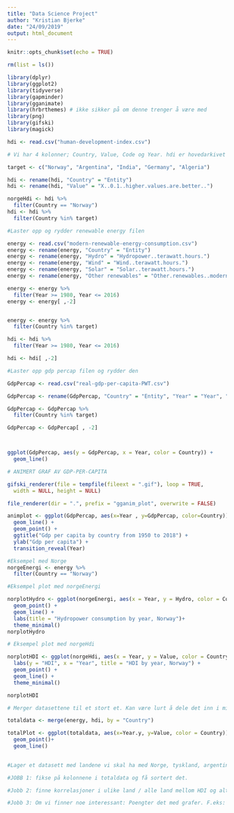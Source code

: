 ---
title: "Data Science Project"
author: "Kristian Bjerke"
date: "24/09/2019"
output: html_document
---

```{r setup, include=FALSE}
knitr::opts_chunk$set(echo = TRUE)
```

```{r}
rm(list = ls())

library(dplyr)
library(ggplot2)
library(tidyverse)
library(gapminder)
library(gganimate)
library(hrbrthemes) # ikke sikker på om denne trenger å være med 
library(png)
library(gifski)
library(magick)

hdi <- read.csv("human-development-index.csv")
```

```{r}
# Vi har 4 kolonner; Country, Value, Code og Year. hdi er hovedarkivet vårt.

target <- c("Norway", "Argentina", "India", "Germany", "Algeria")

hdi <- rename(hdi, "Country" = "Entity")
hdi <- rename(hdi, "Value" = "X..0.1..higher.values.are.better..")

norgeHdi <- hdi %>%
  filter(Country == "Norway")
hdi <- hdi %>%
  filter(Country %in% target)


```

```{r}
#Laster opp og rydder renewable energy filen

energy <- read.csv("modern-renewable-energy-consumption.csv")
energy <- rename(energy, "Country" = "Entity")
energy <- rename(energy, "Hydro" = "Hydropower..terawatt.hours.")
energy <- rename(energy, "Wind" = "Wind..terawatt.hours.")
energy <- rename(energy, "Solar" = "Solar..terawatt.hours.")
energy <- rename(energy, "Other renewables" = "Other.renewables..modern.biofuels..geothermal..wave...tidal...terawatt.hours.")

energy <- energy %>%
  filter(Year >= 1980, Year <= 2016)
energy <- energy[ ,-2]


energy <- energy %>%
  filter(Country %in% target)

hdi <- hdi %>%
  filter(Year >= 1980, Year <= 2016)

hdi <- hdi[ ,-2]
```

```{r}
#Laster opp gdp percap filen og rydder den

GdpPercap <- read.csv("real-gdp-per-capita-PWT.csv")

GdpPercap <- rename(GdpPercap, "Country" = "Entity", "Year" = "Year", "GdpPercap" = "GDP.per.capita..2011.international....PPP.adjusted.US...")

GdpPercap <- GdpPercap %>%
  filter(Country %in% target)

GdpPercap <- GdpPercap[ , -2]



ggplot(GdpPercap, aes(y = GdpPercap, x = Year, color = Country)) +
  geom_line()


```

```{r}
# ANIMERT GRAF AV GDP-PER-CAPITA 

gifski_renderer(file = tempfile(fileext = ".gif"), loop = TRUE,
  width = NULL, height = NULL)

file_renderer(dir = ".", prefix = "gganim_plot", overwrite = FALSE)

animplot <- ggplot(GdpPercap, aes(x=Year , y=GdpPercap, color=Country)) + 
  geom_line() + 
  geom_point() + 
  ggtitle("Gdp per capita by country from 1950 to 2018") + 
  ylab("Gdp per capita") +
  transition_reveal(Year)


```

```{r}
#Eksempel med Norge
norgeEnergi <- energy %>%
  filter(Country == "Norway")


```

```{r}
#Eksempel plot med norgeEnergi

norplotHydro <- ggplot(norgeEnergi, aes(x = Year, y = Hydro, color = Country)) +
  geom_point() + 
  geom_line() +
  labs(title = "Hydropower consumption by year, Norway")+
  theme_minimal()
norplotHydro

```


```{r}
# Eksempel plot med norgeHdi

norplotHDI <- ggplot(norgeHdi, aes(x = Year, y = Value, color = Country)) +
  labs(y = "HDI", x = "Year", title = "HDI by year, Norway") +
  geom_point() + 
  geom_line() +
  theme_minimal()

norplotHDI
```

```{r}
# Merger datasettene til et stort et. Kan være lurt å dele det inn i mindre kolonner og må få fikset dato.

totaldata <- merge(energy, hdi, by = "Country")

totalPlot <- ggplot(totaldata, aes(x=Year.y, y=Value, color = Country))+
  geom_point()+
  geom_line()
  

```

```{r}
#Lager et datasett med landene vi skal ha med Norge, tyskland, argentina, india


```


```{r}
#JOBB 1: fikse på kolonnene i totaldata og få sortert det.


```

```{r}
#Jobb 2: finne korrelasjoner i ulike land / alle land mellom HDI og alt. energi.

```

```{r}
#Jobb 3: Om vi finner noe interessant: Poengter det med grafer. F.eks: Hvis Norge har høy korrelasjon, hvis det med en graf. Forklar!


```

